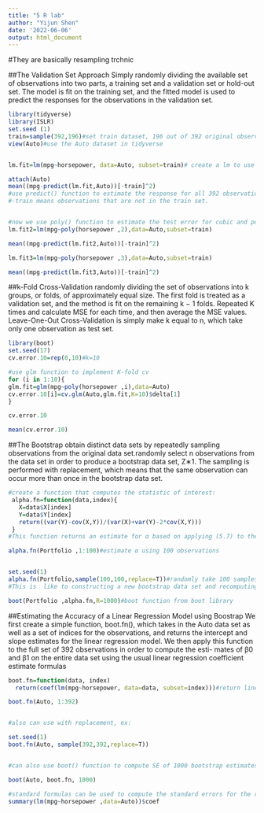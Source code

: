 ```yaml
---
title: "5 R lab"
author: "Yijun Shen"
date: '2022-06-06'
output: html_document
---
```

#They are basically resampling trchnic



##The Validation Set Approach
Simply randomly dividing the available set of observations into two parts, a training set and a validation set or hold-out set. The model is fit on the training set, and the fitted model is used to predict the responses for the observations in the validation set. 
```r
library(tidyverse)
library(ISLR)
set.seed (1)
train=sample(392,196)#set train dataset, 196 out of 392 original observations
view(Auto)#use the Auto dataset in tidyverse


lm.fit=lm(mpg~horsepower, data=Auto, subset=train)# create a lm to use only observations from the training set

attach(Auto)
mean((mpg-predict(lm.fit,Auto))[-train]^2)
#use predict() function to estimate the response for all 392 observations, then use mean() function to calcilate MSE in the validation set(test set) for 196 observations
#-train means observations that are not in the train set. 


#now we use poly() function to estimate the test error for cubic and polynomial regressions:
lm.fit2=lm(mpg~poly(horsepower ,2),data=Auto,subset=train)

mean((mpg-predict(lm.fit2,Auto))[-train]^2)

lm.fit3=lm(mpg~poly(horsepower ,3),data=Auto,subset=train)

mean((mpg-predict(lm.fit3,Auto))[-train]^2)

```



##k-Fold Cross-Validation
randomly dividing the set of observations into k groups, or folds, of approximately equal size. The first fold is treated as a validation set, and the method is fit on the remaining k − 1 folds. Repeated K times and calculate MSE for each time, and then average the MSE values. Leave-One-Out Cross-Validation is simply make k equal to n, which take only one observation as test set. 
```r
library(boot)
set.seed(17)
cv.error.10=rep(0,10)#k=10

#use glm function to implement K-fold cv
for (i in 1:10){
glm.fit=glm(mpg~poly(horsepower ,i),data=Auto)
cv.error.10[i]=cv.glm(Auto,glm.fit,K=10)$delta[1]
}

cv.error.10

mean(cv.error.10)
```




##The Bootstrap
obtain distinct data sets by repeatedly sampling observations from the original data set.randomly select n observations from the data set in order to produce a bootstrap data set, Z∗1. The sampling is performed with replacement, which means that the same observation can occur more than once in the bootstrap data set.

```r
#create a function that computes the statistic of interest:
 alpha.fn=function(data,index){
   X=data$X[index]
   Y=data$Y[index]
   return((var(Y)-cov(X,Y))/(var(X)+var(Y)-2*cov(X,Y)))
 }
#This function returns an estimate for α based on applying (5.7) to the observations indexed by the argument index.

alpha.fn(Portfolio ,1:100)#estimate α using 100 observations


set.seed(1)
alpha.fn(Portfolio,sample(100,100,replace=T))#randomly take 100 samples forom 1:100 with replacement
#This is  like to constructing a new bootstrap data set and recomputing αˆ based on the new data set. we try to obtain all estimate αˆ and use to calculate the resulting SD

boot(Portfolio ,alpha.fn,R=1000)#boot function from boot library

```

##Estimating the Accuracy of a Linear Regression Model using Boostrap
We first create a simple function, boot.fn(), which takes in the Auto data set as well as a set of indices for the observations, and returns the intercept and slope estimates for the linear regression model. We then apply this function to the full set of 392 observations in order to compute the esti- mates of β0 and β1 on the entire data set using the usual linear regression coefficient estimate formulas
```r
boot.fn=function(data, index)
  return(coef(lm(mpg~horsepower, data=data, subset=index)))#return linear regression coef

boot.fn(Auto, 1:392)


#also can use with replacement, ex:

set.seed(1)
boot.fn(Auto, sample(392,392,replace=T))


#can also use boot() function to compute SE of 1000 bootstrap estimates for intercept and slope

boot(Auto, boot.fn, 1000)

#standard formulas can be used to compute the standard errors for the regression coefficients in a linear model:
summary(lm(mpg~horsepower ,data=Auto))$coef
```
